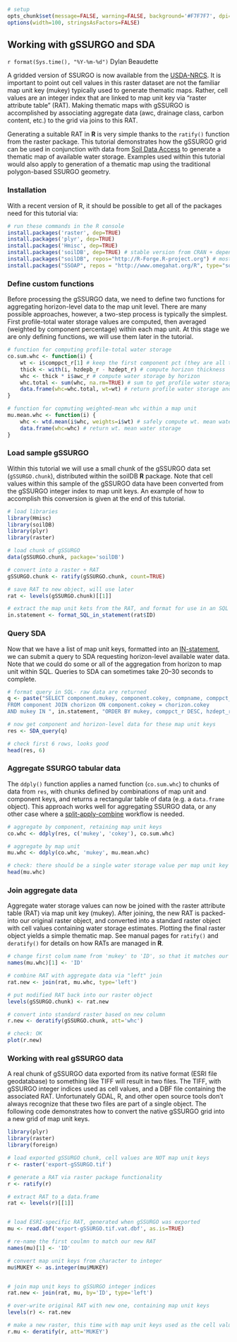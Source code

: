 ```{r setup, echo=FALSE, results='hide'}
# setup
opts_chunk$set(message=FALSE, warning=FALSE, background='#F7F7F7', dpi=100, fig.align='center', dev='CairoPNG', tidy=FALSE, verbose=FALSE)
options(width=100, stringsAsFactors=FALSE)
```

## Working with gSSURGO and SDA
`r format(Sys.time(), "%Y-%m-%d")`
Dylan Beaudette


A gridded version of SSURGO is now available from the [USDA-NRCS](http://soils.usda.gov/survey/geography/ssurgo/description_gssurgo.html). It is important to point out cell values in this raster dataset are not the familiar map unit key (mukey) typically used to generate thematic maps. Rather, cell values are an integer index that are linked to map unit key via "raster attribute table" (RAT). Making thematic maps with gSSURGO is accomplished by associating aggregate data (awc, drainage class, carbon content, etc.) to the grid via joins to this RAT.

Generating a suitable RAT in **R** is very simple thanks to the `ratify()` function from the raster package. This tutorial demonstrates how the gSSURGO grid can be used in conjunction with data from [Soil Data Access](http://sdmdataaccess.nrcs.usda.gov/) to generate a thematic map of available water storage. Examples used within this tutorial would also apply to generation of a thematic map using the traditional polygon-based SSURGO geometry.


### Installation
With a recent version of R, it should be possible to get all of the packages need for this tutorial via:
```{r ssoap-deps, eval=FALSE}
# run these commands in the R console
install.packages('raster', dep=TRUE)
install.packages('plyr', dep=TRUE)
install.packages('Hmisc', dep=TRUE)
install.packages('soilDB', dep=TRUE) # stable version from CRAN + dependencies
install.packages("soilDB", repos="http://R-Forge.R-project.org") # most recent copy from r-forge
install.packages("SSOAP", repos = "http://www.omegahat.org/R", type="source") # SSOAP and XMLSchema
```


### Define custom functions

Before processing the gSSURGO data, we need to define two functions for aggregating horizon-level data to the map unit level. There are many possible approaches, however, a two-step process is typically the simplest. First profile-total water storage values are computed, then averaged (weighted by component percentage) within each map unit. At this stage we are only defining functions, we will use them later in the tutorial.
```{r prep-environment, results='hide'}
# function for computing profile-total water storage
co.sum.whc <- function(i) {
	wt <- i$comppct_r[1] # keep the first component pct (they are all the same)
	thick <- with(i, hzdepb_r - hzdept_r) # compute horizon thickness
	whc <- thick * i$awc_r # compute water storage by horizon
	whc.total <- sum(whc, na.rm=TRUE) # sum to get profile water storage
	data.frame(whc=whc.total, wt=wt) # return profile water storage and component pct
}

# function for copmuting weighted-mean whc within a map unit
mu.mean.whc <- function(i) {
	whc <- wtd.mean(i$whc, weights=i$wt) # safely compute wt. mean water storage
	data.frame(whc=whc) # return wt. mean water storage
}
```


### Load sample gSSURGO

Within this tutorial we will use a small chunk of the gSSURGO data set (`gSSURGO.chunk`), distributed within the soilDB **R** package. Note that cell values within this sample of the gSSURGO data have been converted from the gSSURGO integer index to map unit keys. An example of how to accomplish this conversion is given at the end of this tutorial.
```{r load-gssurgo}
# load libraries
library(Hmisc)
library(soilDB)
library(plyr)
library(raster)

# load chunk of gSSURGO
data(gSSURGO.chunk, package='soilDB')

# convert into a raster + RAT
gSSURGO.chunk <- ratify(gSSURGO.chunk, count=TRUE)

# save RAT to new object, will use later
rat <- levels(gSSURGO.chunk)[[1]]

# extract the map unit kets from the RAT, and format for use in an SQL IN-statement
in.statement <- format_SQL_in_statement(rat$ID)
```


### Query SDA

Now that we have a list of map unit keys, formatted into an [IN-statement](http://www.techonthenet.com/sql/in.php), we can submit a query to SDA requesting horizon-level available water data. Note that we could do some or all of the aggregation from horizon to map unit within SQL. Queries to SDA can sometimes take 20--30 seconds to complete.
```{r query-SDA, results='hide'}
# format query in SQL- raw data are returned
q <- paste("SELECT component.mukey, component.cokey, compname, comppct_r, hzdept_r, hzdepb_r, hzname, awc_r
FROM component JOIN chorizon ON component.cokey = chorizon.cokey
AND mukey IN ", in.statement, "ORDER BY mukey, comppct_r DESC, hzdept_r ASC", sep="")

# now get component and horizon-level data for these map unit keys
res <- SDA_query(q)

# check first 6 rows, looks good
head(res, 6)
```


### Aggregate SSURGO tabular data

The `ddply()` function applies a named function (`co.sum.whc`) to chunks of data from `res`, with chunks defined by combinations of map unit and component keys, and returns a rectangular table of data (e.g. a `data.frame` object). This approach works well for aggregating SSURGO data, or any other case where a [split-apply-combine](http://www.jstatsoft.org/v40/i01/paper) workflow is needed.
```{r aggregate-ssurgo}
# aggregate by component, retaining map unit keys
co.whc <- ddply(res, c('mukey', 'cokey'), co.sum.whc)

# aggregate by map unit
mu.whc <- ddply(co.whc, 'mukey', mu.mean.whc)

# check: there should be a single water storage value per map unit key
head(mu.whc)
```


### Join aggregate data

Aggregate water storage values can now be joined with the raster attribute table (RAT) via map unit key (mukey). After joining, the new RAT is packed-into our original raster object, and converted into a standard raster object with cell values containing water storage estimates. Plotting the final raster object yields a simple thematic map. See manual pages for `ratify()` and `deratify()` for details on how RATs are managed in **R**.
```{r join-RAT}
# change first colum name from 'mukey' to 'ID', so that it matches our RAT
names(mu.whc)[1] <- 'ID'

# combine RAT with aggregate data via "left" join
rat.new <- join(rat, mu.whc, type='left')

# put modified RAT back into our raster object
levels(gSSURGO.chunk) <- rat.new

# convert into standard raster based on new column
r.new <- deratify(gSSURGO.chunk, att='whc')

# check: OK
plot(r.new)
```


### Working with real gSSURGO data
A real chunk of gSSURGO data exported from its native format (ESRI file geodatabase) to something like TIFF will result in two files. The TIFF, with gSSURGO integer indices used as cell values, and a DBF file containing the associated RAT. Unfortunately GDAL, R, and other open source tools don't always recognize that these two files are part of a single object. The following code demonstrates how to convert the native gSSURGO grid into a new grid of map unit keys.

```{r real-gSSURGO, eval=FALSE}
library(plyr)
library(raster)
library(foreign)

# load exported gSSURGO chunk, cell values are NOT map unit keys
r <- raster('export-gSSURGO.tif')

# generate a RAT via raster package functionality
r <- ratify(r)

# extract RAT to a data.frame
rat <- levels(r)[[1]]


# load ESRI-specific RAT, generated when gSSURGO was exported
mu <- read.dbf('export-gSSURGO.tif.vat.dbf', as.is=TRUE)

# re-name the first coulmn to match our new RAT
names(mu)[1] <- 'ID'

# convert map unit keys from character to integer
mu$MUKEY <- as.integer(mu$MUKEY)


# join map unit keys to gSSURGO integer indices
rat.new <- join(rat, mu, by='ID', type='left')

# over-write original RAT with new one, containing map unit keys
levels(r) <- rat.new

# make a new raster, this time with map unit keys used as the cell values
r.mu <- deratify(r, att='MUKEY')
```


